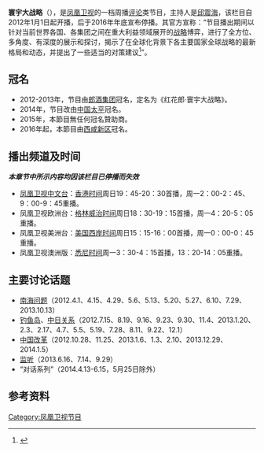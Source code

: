 {{UTC+8}}
{{电视节目信息框
| 名称      = 寰宇大战略
| 图片      = [[File:寰宇大战略.jpg|300px]]
| 类型      = [[新闻|新闻]]、[[评论|评论]]、[[访谈|访谈]]
| 原创      = [[凤凰卫视|凤凰卫视]]
| 主持      = [[邱震海|邱震海]]
| 地区      = {{HKG-CHN}}
| 语言      = [[普通话|普通话]]
| 标语      = 揭各国博弈之谜，解全球策略之惑。
| 每集长度  = 45分钟
| 制作公司  = 凤凰卫视
| 电视网    = [[凤凰卫视中文台|凤凰卫视中文台]]、欧洲台、美洲台及澳洲版
| 视频制式  = [[SDTV|SDTV]]、[[HDTV|HDTV]]（2014年起高标清同步广播）
| 播出国家  = {{CHN}}
| 开始      = 2012年1月1日
| 结束      = 2016年12月25日
}}
'''寰宇大战略'''（{{lang-en|Strategy Room}}），是[[凤凰卫视|凤凰卫视]]的一档周播[[评论|评论]]类节目，主持人是[[邱震海|邱震海]]，该栏目自2012年1月1日起开播，后于2016年年底宣布停播。其官方宣称：“节目播出期间以针对当前世界各国、各集团之间在重大利益领域展开的[[战略|战略]]博弈，进行了全方位、多角度、有深度的展示和探讨，揭示了在全球化背景下各主要国家全球战略的最新格局和动态，并提出了一些适当的对策建议<ref>{{Cite web|title=寰宇大战略-凤凰视频|url=http://phtv.ifeng.com/program/hydzl/|accessdate=2020-08-02|author=|date=|format=|work=v.ifeng.com|publisher=|language=|archive-url=https://web.archive.org/web/20120313033258/http://phtv.ifeng.com/program/hydzl/|archive-date=2012-03-13|dead-url=no}}</ref>”。

==冠名==
*2012-2013年，节目由[[郎酒集团|郎酒集团]]冠名，定名为《红花郎·寰宇大战略》。
*2014年，节目改由[[中国太平|中国太平]]冠名。
*2015年，本節目無任何冠名贊助商。
*2016年起，本節目由[[西咸新区|西咸新区]]冠名。

==播出频道及时间==
'''''本章节中所示内容均因该栏目已停播而失效'''''

*[[凤凰卫视中文台|凤凰卫视中文台]]：[[香港时间|香港时间]]周日19：45-20：30首播，周一2：00-2：45、9：00-9：45重播。
*凤凰卫视欧洲台：[[格林威治时间|格林威治时间]]周日18：30-19：15首播，周一4：20-5：05重播。
*凤凰卫视美洲台：[[美国西岸时间|美国西岸时间]]周日15：15-16：00首播，周一0：00-0：45重播。
*凤凰卫视澳洲版：[[悉尼时间|悉尼时间]]周一3：30-4：15首播，13：20-14：05重播。

==主要讨论话题==
*[[南海问题|南海问题]]（2012.4.1、4.15、4.29、5.6、5.13、5.20、5.27、6.10、7.29、2013.10.13）
*[[钓鱼岛|钓鱼岛]]、[[中日关系|中日关系]]（2012.7.15、8.19、9.16、9.23、9.30、11.4、2013.1.20、2.3、2.17、4.7、5.5、5.19、7.28、8.11、9.22、12.1）
*[[中国改革|中国改革]]（2012.10.28、11.25、2013.1.6、1.3、2.10、2013.12.29、2014.1.5）
*[[监听|监听]]（2013.6.16、7.14、9.29）
*“对话系列”（2014.4.13-6.15，5月25日除外）
==参考资料==
 {{reflist}}

[[Category:凤凰卫视节目|Category:凤凰卫视节目]]